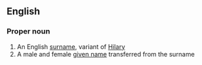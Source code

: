 ==English==

===Proper noun===
{{en-proper noun}}

# An English [[surname]], variant of [[Hilary]]
# A male and female [[given name]] transferred from the surname